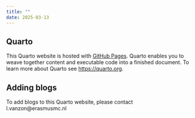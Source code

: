 ```yaml
---
title: ""
date: 2025-03-13
---
```


## Quarto

This Quarto website is hosted with [GitHub Pages](https://pages.github.com/). Quarto enables you to weave together content and executable code into a finished document. To learn more about Quarto see <https://quarto.org>.

## Adding blogs

To add blogs to this Quarto website, please contact l.vanzon@erasmusmc.nl